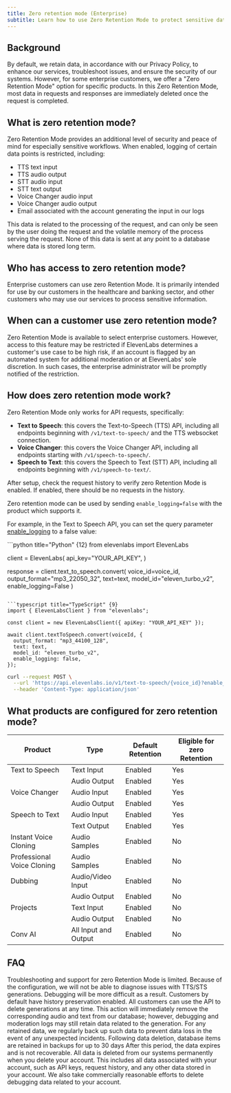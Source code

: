 ```yaml
---
title: Zero retention mode (Enterprise)
subtitle: Learn how to use Zero Retention Mode to protect sensitive data.
---
```


## Background

By default, we retain data, in accordance with our Privacy Policy, to enhance our services, troubleshoot issues, and ensure the security of our systems. However, for some enterprise customers, we offer a "Zero Retention Mode" option for specific products. In this Zero Retention Mode, most data in requests and responses are immediately deleted once the request is completed.

## What is zero retention mode?

Zero Retention Mode provides an additional level of security and peace of mind for especially sensitive workflows. When enabled, logging of certain data points is restricted, including:

- TTS text input
- TTS audio output
- STT audio input
- STT text output
- Voice Changer audio input
- Voice Changer audio output
- Email associated with the account generating the input in our logs

This data is related to the processing of the request, and can only be seen by the user doing the request and the volatile memory of the process serving the request. None of this data is sent at any point to a database where data is stored long term.

## Who has access to zero retention mode?

Enterprise customers can use zero Retention Mode. It is primarily intended for use by our customers in the healthcare and banking sector, and other customers who may use our services to process sensitive information.

## When can a customer use zero retention mode?

Zero Retention Mode is available to select enterprise customers. However, access to this feature may be restricted if ElevenLabs determines a customer's use case to be high risk, if an account is flagged by an automated system for additional moderation or at ElevenLabs' sole discretion. In such cases, the enterprise administrator will be promptly notified of the restriction.

## How does zero retention mode work?

Zero Retention Mode only works for API requests, specifically:

- **Text to Speech**: this covers the Text-to-Speech (TTS) API, including all endpoints beginning with `/v1/text-to-speech/` and the TTS websocket connection.
- **Voice Changer**: this covers the Voice Changer API, including all endpoints starting with `/v1/speech-to-speech/`.
- **Speech to Text**: this covers the Speech to Text (STT) API, including all endpoints beginning with `/v1/speech-to-text/`.

After setup, check the request history to verify zero Retention Mode is enabled. If enabled, there should be no requests in the history.

Zero retention mode can be used by sending `enable_logging=false` with the product which supports it.

For example, in the Text to Speech API, you can set the query parameter [enable_logging](https://elevenlabs.io/docs/api-reference/text-to-speech#parameter-enable-logging) to a false value:

<CodeGroup>
```python title="Python" {12}
from elevenlabs import ElevenLabs

client = ElevenLabs(
    api_key="YOUR_API_KEY",
)

response = client.text_to_speech.convert(
    voice_id=voice_id,
    output_format="mp3_22050_32",
        text=text,
        model_id="eleven_turbo_v2",
        enable_logging=False
)
```

```typescript title="TypeScript" {9}
import { ElevenLabsClient } from "elevenlabs";

const client = new ElevenLabsClient({ apiKey: "YOUR_API_KEY" });

await client.textToSpeech.convert(voiceId, {
  output_format: "mp3_44100_128",
  text: text,
  model_id: "eleven_turbo_v2",
  enable_logging: false,
});
```

```bash title="cURL"
curl --request POST \
  --url 'https://api.elevenlabs.io/v1/text-to-speech/{voice_id}?enable_logging=false' \
  --header 'Content-Type: application/json'
```

</CodeGroup>

## What products are configured for zero retention mode?

| Product                    | Type                 | Default Retention | Eligible for zero Retention |
| -------------------------- | -------------------- | ----------------- | --------------------------- |
| Text to Speech             | Text Input           | Enabled           | Yes                         |
|                            | Audio Output         | Enabled           | Yes                         |
| Voice Changer              | Audio Input          | Enabled           | Yes                         |
|                            | Audio Output         | Enabled           | Yes                         |
| Speech to Text             | Audio Input          | Enabled           | Yes                         |
|                            | Text Output          | Enabled           | Yes                         |
| Instant Voice Cloning      | Audio Samples        | Enabled           | No                          |
| Professional Voice Cloning | Audio Samples        | Enabled           | No                          |
| Dubbing                    | Audio/Video Input    | Enabled           | No                          |
|                            | Audio Output         | Enabled           | No                          |
| Projects                   | Text Input           | Enabled           | No                          |
|                            | Audio Output         | Enabled           | No                          |
| Conv AI                    | All Input and Output | Enabled           | No                          |


## FAQ

<AccordionGroup>
  <Accordion title="What are some limitations of zero retention mode?" default>
    Troubleshooting and support for zero Retention Mode is limited. Because of the configuration, we will not be able to diagnose issues with TTS/STS generations. Debugging will be more difficult as a result.
  </Accordion>
  <Accordion title="How does retention work if zero retention mode is not active?">
    Customers by default have history preservation enabled. All customers can use the API to delete generations at any time. This action will immediately remove the corresponding audio and text from our database; however, debugging and moderation logs may still retain data related to the generation.
  </Accordion>
  <Accordion title="Data backup (When zero retention mode is not used)">
    For any retained data, we regularly back up such data to prevent data loss in the event of any unexpected incidents. Following data deletion, database items are retained in backups for up to 30 days After this period, the data expires and is not recoverable.
  </Accordion>
  <Accordion title="Account deletion (When zero retention mode is not used)">
    All data is deleted from our systems permanently when you delete your account. This includes all data associated with your account, such as API keys, request history, and any other data stored in your account. We also take commercially reasonable efforts to delete debugging data related to your account.
  </Accordion>
</AccordionGroup>
